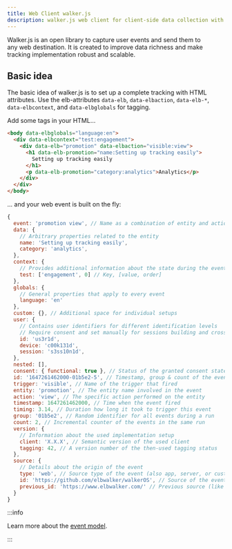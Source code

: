 ```yaml
---
title: Web Client walker.js
description: walker.js web client for client-side data collection with walkerOS.
---
```



<PackageLink github="packages/sources/walkerjs" npm="@elbwalker/walker.js" />

Walker.js is an open library to capture user events and send them to
any&nbsp;<Link to="/docs/destinations/web/">web destination</Link>. It is
created to improve data richness and make tracking implementation robust and
scalable.

## Basic idea

The basic idea of walker.js is to set up a complete tracking with HTML
attributes. Use the elb-attributes `data-elb`, `data-elbaction`, `data-elb-*`,
`data-elbcontext`, and `data-elbglobals`
for&nbsp;<Link to="/docs/sources/walkerjs/tagging">tagging</Link>.

Add some tags in your HTML...

```html
<body data-elbglobals="language:en">
  <div data-elbcontext="test:engagement">
    <div data-elb="promotion" data-elbaction="visible:view">
      <h1 data-elb-promotion="name:Setting up tracking easily">
        Setting up tracking easily
      </h1>
      <p data-elb-promotion="category:analytics">Analytics</p>
    </div>
  </div>
</body>
```

... and your web event is built on the fly:

```js
{
  event: 'promotion view', // Name as a combination of entity and action
  data: {
    // Arbitrary properties related to the entity
    name: 'Setting up tracking easily',
    category: 'analytics',
  },
  context: {
    // Provides additional information about the state during the event
    test: ['engagement', 0] // Key, [value, order]
  },
  globals: {
    // General properties that apply to every event
    language: 'en'
  },
  custom: {}, // Additional space for individual setups
  user: {
    // Contains user identifiers for different identification levels
    // Require consent and set manually for sessions building and cross-device
    id: 'us3r1d',
    device: 'c00k131d',
    session: 's3ss10n1d',
  },
  nested: [],
  consent: { functional: true }, // Status of the granted consent state(s)
  id: '1647261462000-01b5e2-5', // Timestamp, group & count of the event
  trigger: 'visible', // Name of the trigger that fired
  entity: 'promotion', // The entity name involved in the event
  action: 'view', // The specific action performed on the entity
  timestamp: 1647261462000, // Time when the event fired
  timing: 3.14, // Duration how long it took to trigger this event
  group: '01b5e2', // Random identifier for all events during a run
  count: 2, // Incremental counter of the events in the same run
  version: {
    // Information about the used implementation setup
    client: 'X.X.X', // Semantic version of the used client
    tagging: 42, // A version number of the then-used tagging status
  },
  source: {
    // Details about the origin of the event
    type: 'web', // Source type of the event (also app, server, or custom one)
    id: 'https://github.com/elbwalker/walkerOS', // Source of the event's origin
    previous_id: 'https://www.elbwalker.com/' // Previous source (like referrer)
  }
}
```

:::info

Learn more about the [event model](/docs/walkeros/event-model).

:::
